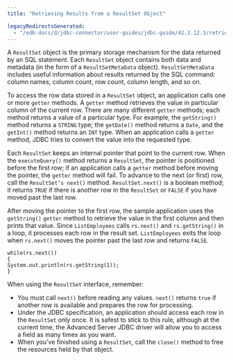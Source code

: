 ```yaml
---
title: "Retrieving Results from a ResultSet Object"

legacyRedirectsGenerated:
  - "/edb-docs/d/jdbc-connector/user-guides/jdbc-guide/42.2.12.3/retrieving_results_from_a_resultset_object.html"
---
```


<div id="retrieving_results_from_a_resultset_object" class="registered_link"></div>

A `ResultSet` object is the primary storage mechanism for the data returned by an SQL statement. Each `ResultSet` object contains both data and metadata (in the form of a `ResultSetMetaData` object). `ResultSetMetaData` includes useful information about results returned by the SQL command: column names, column count, row count, column length, and so on.

To access the row data stored in a `ResultSet` object, an application calls one or more `getter` methods. A `getter` method retrieves the value in particular column of the current row. There are many different `getter` methods; each method returns a value of a particular type. For example, the `getString()` method returns a `STRING` type; the `getDate()` method returns a `Date`, and the `getInt()` method returns an `INT` type. When an application calls a `getter` method, JDBC tries to convert the value into the requested type.

Each `ResultSet` keeps an internal pointer that point to the current row. When the `executeQuery()` method returns a `ResultSet`, the pointer is positioned before the first row; if an application calls a `getter` method before moving the pointer, the `getter` method will fail. To advance to the next (or first) row, call the `ResultSet’s next()` method. `ResultSet.next()` is a boolean method; it returns `TRUE` if there is another row in the `ResultSet` or `FALSE` if you have moved past the last row.

After moving the pointer to the first row, the sample application uses the `getString()` `getter` method to retrieve the value in the first column and then prints that value. Since `ListEmployees` calls `rs.next()` and `rs.getString()` in a loop, it processes each row in the result set. `ListEmployees` exits the loop when `rs.next()` moves the pointer past the last row and returns `FALSE`.

```text
while(rs.next())
{
System.out.println(rs.getString(1));
}
```

When using the `ResultSet` interface, remember:

-   You must call `next()` before reading any values. `next()` returns `true` if another row is available and prepares the row for processing.
-   Under the JDBC specification, an application should access each row in the `ResultSet` only once. It is safest to stick to this rule, although at the current time, the Advanced Server JDBC driver will allow you to access a field as many times as you want.
-   When you’ve finished using a `ResultSet`, call the `close()` method to free the resources held by that object.
